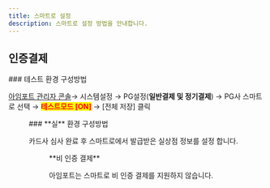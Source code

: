 ```yaml
---
title: 스마트로 설정
description: 스마트로 설정 방법을 안내합니다.
---
```





## 인증결제

<Tabs>
<Tab title="테스트 결제">
### 테스트 환경 구성방법

[아임포트 관리자 콘솔](https://admin.iamport.kr/)→ 시스템설정 → PG설정(**일반결제 및 정기결제**) → PG사 스마트로 선택 → <mark style="color:red;">**테스트모드 \[ON]**</mark> → \[전체 저장] 클릭



<Figure src="/gitbook-assets/en/image (246).png" caption="테스트 설정 예시" />

</Tab>

<Tab title="실 결제">
### **실** 환경 구성방법

카드사 심사 완료 후 스마트로에서 발급받은 실상점 정보를 설정 합니다.



<Figure src="/gitbook-assets/en/image (230).png" caption="실환경 설정 예시" />

</Tab>
</Tabs>

<Hint style="warning">
**비 인증 결제**

아임포트는 스마트로 비 인증 결제를 지원하지 않습니다.

</Hint>

